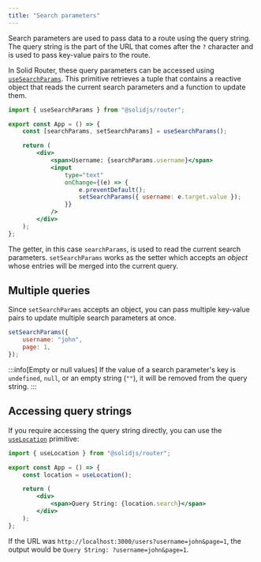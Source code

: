 ```yaml
---
title: "Search parameters"
---
```


Search parameters are used to pass data to a route using the query string.
The query string is the part of the URL that comes after the `?` character and is used to pass key-value pairs to the route.

In Solid Router, these query parameters can be accessed using [`useSearchParams`](/solid-router/reference/primitives/use-search-params).
This primitive retrieves a tuple that contains a reactive object that reads the current search parameters and a function to update them.

```jsx {4}
import { useSearchParams } from "@solidjs/router";

export const App = () => {
	const [searchParams, setSearchParams] = useSearchParams();

	return (
		<div>
			<span>Username: {searchParams.username}</span>
			<input
				type="text"
				onChange={(e) => {
					e.preventDefault();
					setSearchParams({ username: e.target.value });
				}}
			/>
		</div>
	);
};
```

The getter, in this case `searchParams`, is used to read the current search parameters.
`setSearchParams` works as the setter which accepts an _object_ whose entries will be merged into the current query.

## Multiple queries

Since `setSearchParams` accepts an object, you can pass multiple key-value pairs to update multiple search parameters at once.

```jsx
setSearchParams({
	username: "john",
	page: 1,
});
```

:::info[Empty or null values]
If the value of a search parameter's key is `undefined`, `null`, or an empty
string (`""`), it will be removed from the query string.
:::

## Accessing query strings

If you require accessing the query string directly, you can use the [`useLocation`](/solid-router/reference/primitives/use-location) primitive:

```jsx
import { useLocation } from "@solidjs/router";

export const App = () => {
	const location = useLocation();

	return (
		<div>
			<span>Query String: {location.search}</span>
		</div>
	);
};
```

If the URL was `http://localhost:3000/users?username=john&page=1`, the output would be `Query String: ?username=john&page=1`.
